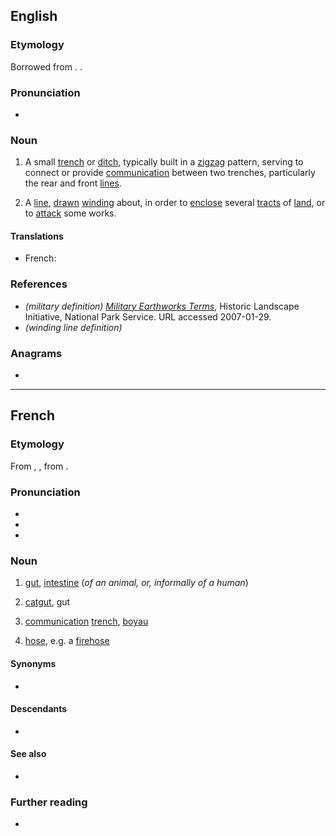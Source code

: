 ==English==

===Etymology===
Borrowed from {{bor|en|fr|boyau}}. {{doublet|en|bowel}}.

===Pronunciation===
* {{a|UK}} {{IPA|en|/ˈbwɑːjəʊ/|/ˈbɔɪəʊ/}}

===Noun===
{{en-noun}}

# {{lb|en|military}} A small [[trench]] or [[ditch]], typically built in a [[zigzag]] pattern, serving to connect or provide [[communication]] between two trenches, particularly the rear and front [[line]]s.
# A [[line]], [[drawn]] [[wind]]ing about, in order to [[enclose]] several [[tract]]s of [[land]], or to [[attack]] some works.

====Translations====
{{trans-top|passage connecting two trenches}}
* French: {{t+|fr|boyau|m}}
{{trans-mid}}
{{trans-bottom}}

===References===
* ''(military definition)'' ''[https://web.archive.org/web/20070217234508/http://www.cr.nps.gov/hps/hli/currents/earthworks/glossaryA_C.htm Military Earthworks Terms]'', Historic Landscape Initiative, National Park Service. URL accessed 2007-01-29.
* ''(winding line definition)'' {{R:Cyclopaedia 1728}}

===Anagrams===
* {{anagrams|en|a=abouy|Ayoub|Yoabu|bayou}}

----

==French==

===Etymology===
From {{inh|fr|fro|boiel|boïel}}, {{m|fro|bouel}}, from {{inh|fr|la|botellus}}.

===Pronunciation===
* {{fr-IPA}}
* {{audio|fr|LL-Q150 (fra)-LoquaxFR-boyau.wav|Audio}}
* {{rhymes|fr|o|s=2}}

===Noun===
{{fr-noun|m}}

# {{lb|fr|anatomy}} [[gut]], [[intestine]] (''of an animal, or, informally of a human'')
# [[catgut]], gut
# {{lb|fr|military}} [[communication]] [[trench]], [[#English|boyau]]
# [[hose]], e.g. a [[firehose]]

====Synonyms====
* {{sense|gut}} {{l|fr|intestin}}

====Descendants====
* {{desc|en|boyau|bor=1}}

====See also====
* {{l|fr|entrailles}}

===Further reading===
* {{R:TLFi}}